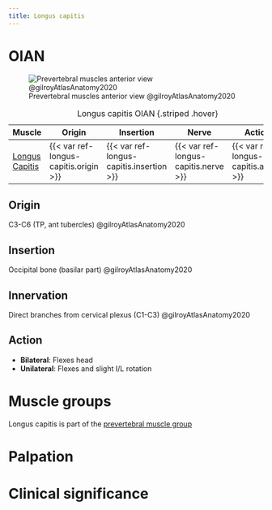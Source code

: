 ```yaml
---
title: Longus capitis
---
```


# OIAN
![Prevertebral muscles anterior view @gilroyAtlasAnatomy2020](/Alchemy Archive/Anatomy/OIANs/Muscles of the back/images/prevertebral mm fig3.7b gilroyAtlasAnatomy2020.png){#fig-prevertebralmm_ant}


| Muscle  | Origin  | Insertion | Nerve | Action |
|--------|----------|-----------|-------|--------|
| [Longus Capitis]({{< var ref-longus-capitis.path >}}) | {{< var ref-longus-capitis.origin >}} | {{< var ref-longus-capitis.insertion >}} | {{< var ref-longus-capitis.nerve >}} | {{< var ref-longus-capitis.action >}} |

: Longus capitis OIAN {.striped .hover}

## Origin
C3-C6 (TP, ant tubercles) @gilroyAtlasAnatomy2020

## Insertion
Occipital bone (basilar part) @gilroyAtlasAnatomy2020

## Innervation
Direct branches from cervical plexus (C1-C3) @gilroyAtlasAnatomy2020

## Action

- **Bilateral**: Flexes head
- **Unilateral**: Flexes and slight I/L rotation

# Muscle groups
Longus capitis is part of the [prevertebral muscle group]({{< var ref-oians.path >}})


# Palpation


# Clinical significance